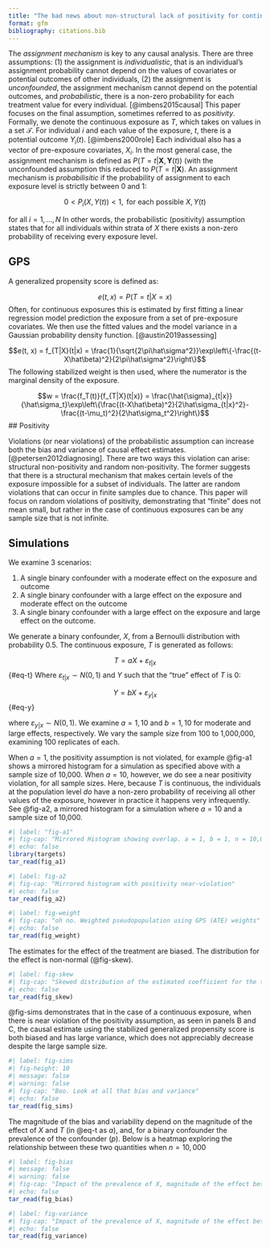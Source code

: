 ```yaml
---
title: "The bad news about non-structural lack of positivity for continuous exposures"
format: gfm
bibliography: citations.bib
---
```


The *assignment mechanism* is key to any causal analysis. There are three assumptions: (1) the assignment is *individualistic*, that is an individual's assignment probability cannot depend on the values of covariates or potential outcomes of other individuals, (2) the assignment is *unconfounded*, the assignment mechanism cannot depend on the potential outcomes, and *probabilistic*, there is a non-zero probability for each treatment value for every individual. [@imbens2015causal] This paper focuses on the final assumption, sometimes referred to as *positivity*. Formally, we denote the continuous exposure as $T$, which takes on values in a set $\mathscr{T}$. For individual $i$ and each value of the exposure, $t$, there is a potential outcome $Y_i(t)$. [@imbens2000role] Each individual also has a vector of pre-exposure covariates, $X_i$. In the most general case, the assignment mechanism is defined as $P(T=t|\mathbf{X}, \mathbf{Y}(t))$ (with the unconfounded assumption this reduced to $P(T=t|\mathbf{X})$. An assignment mechanism is *probabilisitic* if the probability of assignment to each exposure level is strictly between 0 and 1:

$$0 < P_i(X, Y(t)) < 1, \textrm{ for each possible } X, Y(t)$$ 

for all $i=1, \dots, N$
In other words, the probabilistic (positivity) assumption states that for all individuals within strata of $X$ there exists a non-zero probability of receiving every exposure level. 

## GPS

A generalized propensity score is defined as:

$$e(t, x) = P(T = t | X = x)$$
Often, for continuous exposures this is estimated by first fitting a linear regression model prediction the exposure from a set of pre-exposure covariates. We then use the fitted values and the model variance in a Gaussian probability density function. [@austin2019assessing] 

$$e(t, x) = f_{T|X}(t|x) = \frac{1}{\sqrt{2\pi\hat\sigma^2}}\exp\left\{-\frac{(t-X\hat\beta)^2}{2\pi\hat\sigma^2}\right\}$$
The following stabilized weight is then used, where the numerator is the marginal density of the exposure.

$$w = \frac{f_T(t)}{f_{T|X}(t|x)} = \frac{\hat{\sigma}_{t|x}}{\hat\sigma_t}\exp\left\{\frac{(t-X\hat\beta)^2}{2\hat\sigma_{t|x}^2}-\frac{(t-\mu_t)^2}{2\hat\sigma_t^2}\right\}$$
## Positivity

Violations (or near violations) of the probabilistic assumption can increase both the bias and variance of causal effect estimates. [@petersen2012diagnosing]. There are two ways this violation can arise: structural non-positivity and random non-positivity. The former suggests that there is a structural mechanism that makes certain levels of the exposure impossible for a subset of individuals. The latter are random violations that can occur in finite samples due to chance. This paper will focus on random violations of positivity, demonstrating that "finite" does not mean small, but rather in the case of continuous exposures can be any sample size that is not infinite.

## Simulations

We examine 3 scenarios:

1. A single binary confounder with a moderate effect on the exposure and outcome
2. A single binary confounder with a large effect on the exposure and moderate effect on the outcome
3. A single binary confounder with a large effect on the exposure and large effect on the outcome.

We generate a binary confounder, $X$, from a Bernoulli distribution with probability 0.5. The continuous exposure, $T$ is generated as follows:

$$
T = aX + \varepsilon_{t|x}
$$ {#eq-t}
Where $\varepsilon_{t|x}\sim N(0,1)$ and $Y$ such that the "true" effect of $T$ is 0:

$$
Y = bX + \varepsilon_{y|x}
$$ {#eq-y}

where $\varepsilon_{y|x}\sim N(0,1)$. We examine $a = 1, 10$ and $b=1,10$ for moderate and large effects, respectively. We vary the sample size from 100 to 1,000,000, examining 100 replicates of each.

When $a = 1$, the positivity assumption is not violated, for example @fig-a1 shows a mirrored histogram for a simulation as specified above with a sample size of 10,000. When $a = 10$, however, we do see a near positivity violation, for all sample sizes. Here, because $T$ is continuous, the individuals at the population level *do* have a non-zero probability of receiving all other values of the exposure, however in practice it happens very infrequently. See @fig-a2, a mirrored histogram for a simulation where $a=10$ and a sample size of 10,000.

```r
#| label: "fig-a1"
#| fig-cap: "Mirrored Histogram showing overlap. a = 1, b = 1, n = 10,000"
#| echo: false
library(targets)
tar_read(fig_a1)
```

```r
#| label: fig-a2
#| fig-cap: "Mirrored histogram with positivity near-violation"
#| echo: false
tar_read(fig_a2)
```

```r
#| label: fig-weight
#| fig-cap: "oh no. Weighted pseudopopulation using GPS (ATE) weights"
#| echo: false
tar_read(fig_weight)
```

The estimates for the effect of the treatment are biased. The distribution for the effect is non-normal (@fig-skew).

```r
#| label: fig-skew
#| fig-cap: "Skewed distribution of the estimated coefficient for the treatment. For reference a normal density is overlaid in orange."
#| echo: false
tar_read(fig_skew)
```

@fig-sims demonstrates that in the case of a continuous exposure, when there is near violation of the positivity assumption, as seen in panels B and C, the causal estimate using the stabilized generalized propensity score is both biased and has large variance, which does not appreciably decrease despite the large sample size.


```r
#| label: fig-sims
#| fig-height: 10
#| message: false
#| warning: false
#| fig-cap: "Boo. Look at all that bias and variance"
#| echo: false
tar_read(fig_sims)
```


The magnitude of the bias and variability depend on the magnitude of the effect of $X$ and $T$ (in @eq-t as $a$), and, for a binary confounder the prevalence of the confounder ($p$). Below is a heatmap exploring the relationship between these two quantities when $n = 10,000$

```r
#| label: fig-bias
#| message: false
#| warning: false
#| fig-cap: "Impact of the prevalence of X, magnitude of the effect between X and T, and magnitude of the effect between X and Y on the bias of the observed exposure effect."
#| echo: false
tar_read(fig_bias)
```


```r
#| label: fig-variance
#| fig-cap: "Impact of the prevalence of X, magnitude of the effect between X and T, and magnitude of the effect between X and Y on the variability in the observed exposure effect."
#| echo: false
tar_read(fig_variance)
```

